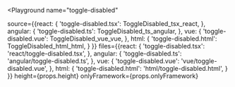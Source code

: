 

<Playground
  name="toggle-disabled"
  
  source={{react: {
             'toggle-disabled.tsx': ToggleDisabled_tsx_react,
           },
           angular: {
             'toggle-disabled.ts': ToggleDisabled_ts_angular,
           },
           vue: {
             'toggle-disabled.vue': ToggleDisabled_vue_vue,
           },
           html: {
             'toggle-disabled.html': ToggleDisabled_html_html,
           }
}}
  files={{react: {
            'toggle-disabled.tsx': 'react/toggle-disabled.tsx',
          },
          angular: {
            'toggle-disabled.ts': 'angular/toggle-disabled.ts',
          },
          vue: {
            'toggle-disabled.vue': 'vue/toggle-disabled.vue',
          },
          html: {
            'toggle-disabled.html': 'html/toggle-disabled.html',
          }
}}
  height={props.height}
  onlyFramework={props.onlyFramework}
></Playground>
